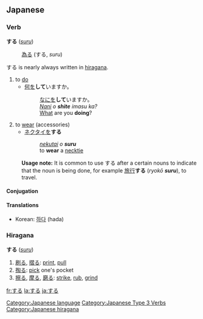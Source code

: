 ==Japanese==
[[Category:Japanese language]]
===Verb===
[[Category:Japanese Type 3 Verbs]]
'''する''' (''[[suru]]'')
:[[為る]] (する, ''suru'')
する is nearly always written in [[hiragana]].
# to [[do]]
#* [[何]]を'''して'''いますか。
#*:[[なに]]を'''して'''いますか。
#*:''[[nani|Nani]] o '''shite''' imasu ka?''
#*:[[what|What]] are you '''doing'''?
# to [[wear]] (accessories)
#* [[ネクタイ]]を'''する''' 
#*:''[[nekutai]] o '''suru'''''
#*:to '''wear''' a [[necktie]]
:'''Usage note:''' It is common to use する after a certain nouns to indicate that the noun is being done, for example [[旅行]]'''する''' (''ryokō '''suru'''''), to travel.

====Conjugation====
{{ja-suru|||}}


<!-- don't move korean - it maps much more neatly than the english translations -->
====Translations====
*Korean: [[하다]] (hada)


{{ja-attention|Hiragana header should be replaced with POS header|key=p}}
===Hiragana===
[[Category:Japanese hiragana]]
'''する''' (''[[suru]]'')
# [[刷る]], [[摺る]]: [[print]], [[pull]]
# [[掏る]]: [[pick]] one's pocket
# [[擦る]], [[摩る]], [[磨る]]: [[strike]], [[rub]], [[grind]]

[[fr:する]]
[[la:する]]
[[ja:する]]